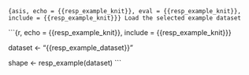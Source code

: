 ```{asis, echo = {{resp_example_knit}}, eval = {{resp_example_knit}}, include = {{resp_example_knit}}}
Load the selected example dataset
```

```{r, echo = {{resp_example_knit}}, include = {{resp_example_knit}}}

dataset <- "{{resp_example_dataset}}"

shape <- resp_example(dataset)
```
